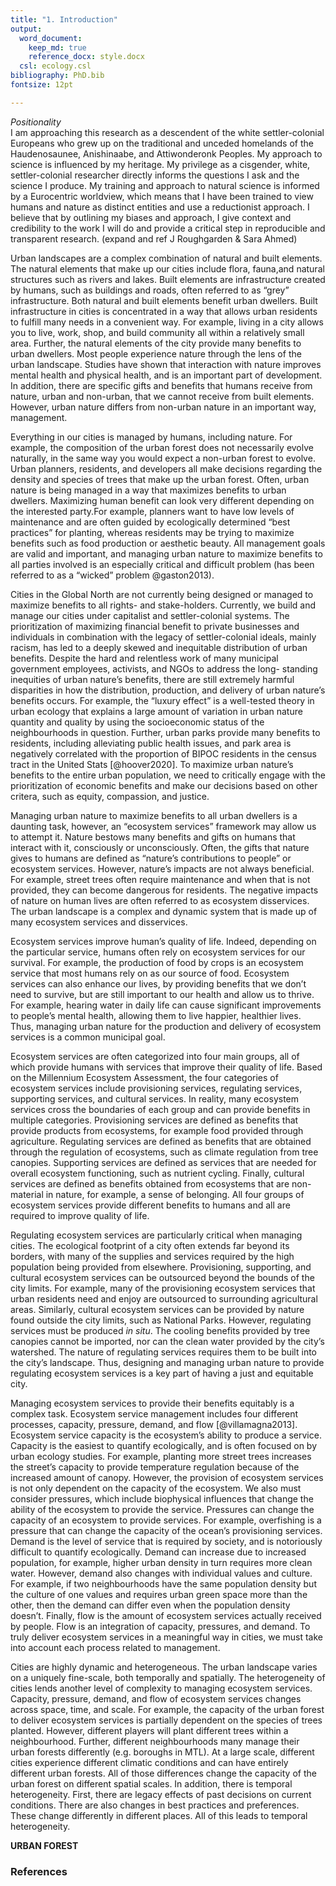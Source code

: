 ```yaml
---
title: "1. Introduction"
output: 
  word_document:
    keep_md: true 
    reference_docx: style.docx
  csl: ecology.csl
bibliography: PhD.bib
fontsize: 12pt

---
```


*Positionality*  
I am approaching this research as a descendent of the white settler-colonial 
Europeans who grew up on the traditional and unceded homelands of the Haudenosaunee, 
Anishinaabe, and Attiwonderonk Peoples. My approach to science is influenced by my heritage. 
My privilege as a cisgender, white, settler-colonial researcher directly 
informs the questions I ask and the science I produce. My training and approach 
to natural science is informed by a Eurocentric worldview, which means that I 
have been trained to view humans and nature as distinct entities and use a 
reductionist approach. I believe that by outlining my biases and approach, I give 
context and credibility to the work I will do and provide a critical step in 
reproducible and transparent research. (expand and ref J Roughgarden & Sara Ahmed)     




Urban landscapes are a complex combination of natural and built elements. The 
natural elements that make up our cities include flora, fauna,and natural structures
such as rivers and lakes. Built elements are infrastructure created 
by humans, such as buildings and roads, often referred to as "grey" 
infrastructure. Both natural and built elements benefit urban dwellers. Built 
infrastructure in cities is concentrated in a way that allows urban residents to 
fulfill many needs in a convenient way. For example, living in a city 
allows you to live, work, shop, and build community all within a relatively small 
area. Further, the natural elements of the city provide many benefits to urban 
dwellers. Most people experience nature through the lens of the urban landscape. 
Studies have shown that interaction with nature improves mental health and 
physical health, and is an important part of development. In addition, there are 
specific gifts and benefits that humans receive from nature, urban and non-urban, 
that we cannot receive from built elements. However, urban nature differs from 
non-urban nature in an important way, management.  

Everything in our cities is managed by humans, including nature. 
For example, the composition of the urban forest does not necessarily 
evolve naturally, in the same way you would expect a non-urban forest to evolve. 
Urban planners, residents, and developers all make decisions regarding the 
density and species of trees that make up the urban forest. Often, urban nature 
is being managed in a way that maximizes benefits to urban dwellers. Maximizing 
human benefit can look very different depending on the interested party.For example,
planners want to have low levels of maintenance and are often guided by 
ecologically determined "best practices" for planting, whereas residents may be 
trying to maximize benefits such as food production or aesthetic beauty. 
All management goals are valid and important, and managing urban nature to 
maximize benefits to all parties involved is an especially critical and 
difficult problem (has been referred to as a "wicked" problem @gaston2013).  

Cities in the Global North are not currently being designed or managed to maximize 
benefits to all rights- and stake-holders. Currently, we build and manage our 
cities under capitalist and settler-colonial systems. The prioritization of 
maximizing financial benefit to private businesses and individuals in combination with the 
legacy of settler-colonial ideals, mainly racism, has led to a deeply skewed and
inequitable distribution of urban benefits. Despite the hard and relentless work 
of many municipal government employees, activists, and NGOs to address the long-
standing inequities of urban nature's benefits, there are still extremely harmful
disparities in how the distribution, production, and delivery of urban nature's 
benefits occurs. For example, the "luxury effect" is  a well-tested theory in 
urban ecology that explains a large amount of variation in urban nature quantity 
and quality by using the socioeconomic status of the neighbourhoods in 
question. Further, urban parks provide many benefits to residents, including 
alleviating public health issues, and park area is negatively correlated with 
the proportion of BIPOC residents in the census tract in the United Stats [@hoover2020]. 
To maximize urban nature's benefits to the entire urban population, we need to 
critically engage with the prioritization of economic benefits and make our 
decisions based on other critera, such as equity, compassion, and justice.   

Managing urban nature to maximize benefits to all urban dwellers is a daunting 
task, however, an "ecosystem services" framework may allow us to attempt it. 
Nature bestows many benefits and gifts on humans that interact with it, 
consciously or unconsciously. Often, the gifts that nature gives to humans are 
defined as "nature's contributions to people" or ecosystem services. However, 
nature's impacts are not always beneficial. For example, street trees often 
require maintenance and when that is not provided, they can become dangerous for 
residents. The negative impacts of nature on human lives are often referred to 
as ecosystem disservices. The urban landscape is a complex and dynamic system 
that is made up of many ecosystem services and disservices.  

Ecosystem services improve human's quality of life. Indeed, depending on the 
particular service, humans often rely on ecosystem services for our survival. For 
example, the production of food by crops is an ecosystem service that most humans 
rely on as our source of food. Ecosystem services can also enhance our lives, by 
providing benefits that we don't need to survive, but are still important to our 
health and allow us to thrive. For example, hearing water in daily life can cause 
significant improvements to people's mental health, allowing them to live happier, 
healthier lives. Thus, managing urban nature for the production and delivery of 
ecosystem services is a common municipal goal.  

Ecosystem services are often categorized into four main groups, all of which 
provide humans with services that improve their quality of life. Based on the 
Millennium Ecosystem Assessment, the four categories of ecosystem services include 
provisioning services, regulating services, supporting services, and cultural services. 
In reality, many ecosystem services cross the boundaries of each group and can 
provide benefits in multiple categories. Provisioning services are defined as 
benefits that provide products from ecosystems, for example food provided 
through agriculture. Regulating services are defined as benefits that are 
obtained through the regulation of ecosystems, such as climate regulation from 
tree canopies. Supporting services are defined as services that are needed 
for overall ecosystem functioning, such as nutrient cycling. Finally, cultural 
services are defined as benefits obtained from ecosystems that are non-material 
in nature, for example, a sense of belonging. All four groups of ecosystem 
services provide different benefits to humans and all are required to improve 
quality of life.  

Regulating ecosystem services are particularly critical when managing cities. The 
ecological footprint of a city often extends far beyond its borders, with many of 
the supplies and services required by the high population being provided from 
elsewhere. Provisioning, supporting, and cultural ecosystem services  can be 
outsourced beyond the bounds of the city limits. For example, many of the 
provisioning ecosystem services that urban residents need and enjoy are 
outsourced to surrounding agricultural areas. Similarly, cultural ecosystem services 
can be provided by nature found outside the city limits, such as National Parks. 
However, regulating services must be produced *in situ*. The cooling benefits 
provided by tree canopies cannot be imported, nor can the clean water provided by 
the city's watershed. The nature of regulating services requires them to be built 
into the city's landscape. Thus, designing and managing urban nature to provide 
regulating ecosystem services is a key part of having a just and equitable city.  

Managing ecosystem services to provide their benefits equitably is a complex task. 
Ecosystem service management includes four different processes, capacity, pressure, 
demand, and flow [@villamagna2013]. Ecosystem service capacity is the ecosystem's 
ability to produce a service. Capacity is the easiest to quantify ecologically, 
and is often focused on by urban ecology studies. For example, planting more 
street trees increases the street's capacity to provide temperature regulation 
because of the increased amount of canopy. However, the provision of ecosystem 
services is not only dependent on the capacity of the ecosystem. We also must 
consider pressures, which include biophysical influences that change the ability 
of the ecosystem to provide the service. Pressures can change the capacity of an 
ecosystem to provide services. For example, overfishing is a pressure that can 
change the capacity of the ocean's provisioning services. Demand is the level of 
service that is required by society, and is notoriously difficult to quantify ecologically. 
Demand can increase due to increased population, for example, higher urban 
density in turn requires more clean water. However, demand also changes with 
individual values and culture. For example, if two neighbourhoods have the same 
population density but the culture of one values and requires urban green space 
more than the other, then the demand can differ even when the population density 
doesn't. Finally, flow is the amount of ecosystem services actually received by 
people. Flow is an integration of capacity, pressures, and demand. To truly deliver
ecosystem services in a meaningful way in cities, we must take into account each 
process related to management.  

Cities are highly dynamic and heterogeneous. The urban landscape varies on a 
uniquely fine-scale, both temporally and spatially. The heterogeneity of cities 
lends another level of complexity to managing ecosystem services. Capacity, 
pressure, demand, and flow of ecosystem services changes across space, time, and 
scale. For example, the capacity of the urban forest to deliver ecosystem services 
is partially dependent on the species of trees planted. However, different players 
will plant different trees within a neighbourhood. Further, different neighbourhoods 
many manage their urban forests differently (e.g. boroughs in MTL). At a large scale, 
different cities experience different climatic conditions and can have entirely 
different urban forests. All of those differences change the capacity of the urban 
forest on different spatial scales. In addition, there is temporal heterogeneity. 
First, there are legacy effects of past decisions on current conditions. There are 
also changes in best practices and preferences. These change differently in 
different places. All of this leads to temporal heterogeneity.  

**URBAN FOREST**















\newpage
### References